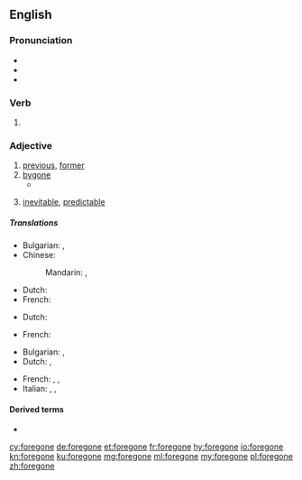 ==English==

===Pronunciation===
* {{IPA|/ˈfoɹɡɔn/|lang=en}}
* {{audio|en-us-foregone.ogg|Audio (US)|lang=en}}
* {{rhymes|ɒn|lang=en}}

===Verb===
{{head|en|past participle}}

# {{inflection of|forego||past|part|lang=en}}

===Adjective===
{{en-adj}}

# [[previous]], [[former]]
# [[bygone]]
#* {{quote-text|year=1874|author=William Henley|title=O, Gather Me the Rose|passage=For with the dream '''foregone''', foregone,<br>The deed forborne for ever,<br>The worm, regret, will canker on,<br>And time will turn him never.}}
# {{lb|en|informal}} [[inevitable]], [[predictable]]

=====Translations=====
{{trans-top|Previous, former}}
* Bulgarian: {{t+|bg|минал|sc=Cyrl}}, {{t+|bg|предишен|sc=Cyrl}}
* Chinese:
*: Mandarin: {{t-check|cmn|先前的|sc=Hani}}, {{t-check|cmn|上一个的|sc=Hani}}
{{trans-mid}}
* Dutch: {{t+|nl|vorig}}
* French: {{t+|fr|précédent}}
{{trans-bottom}}

{{trans-top|Bygone}}
* Dutch: {{t+|nl|voorbij}}
{{trans-mid}}
* French: {{t+|fr|passé}}
{{trans-bottom}}

{{trans-top|inevitable, predictable}}
* Bulgarian: {{t+|bg|очакван|sc=Cyrl}}, {{t+|bg|предвиден|sc=Cyrl}}
* Dutch: {{t+|nl|onvermijdelijk}}, {{t+|nl|voorspelbaar}}
{{trans-mid}}
* French: {{t+|fr|inévitable}}, {{t+|fr|prévisible}}, {{t|fr|couru d'avance}}
* Italian: {{t+|it|ovvio|m}}, {{t+|it|scontato|m}}, {{t+|it|prevedibile}}
{{trans-bottom}}

====Derived terms====
* {{l|en|foregone conclusion}}

[[cy:foregone]]
[[de:foregone]]
[[et:foregone]]
[[fr:foregone]]
[[hy:foregone]]
[[io:foregone]]
[[kn:foregone]]
[[ku:foregone]]
[[mg:foregone]]
[[ml:foregone]]
[[my:foregone]]
[[pl:foregone]]
[[zh:foregone]]